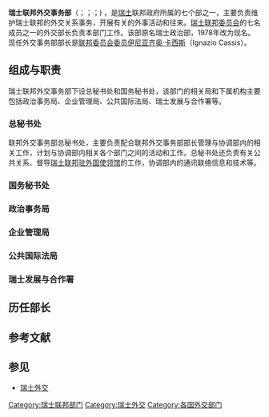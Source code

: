 {{Unreferenced |time=2008-10-12T00:19:38+00:00 }}
{{Infobox government agency
| agency_name    = 瑞士聯邦外交事務部
| nativename    = Eidgenössisches Departement für auswärtige Angelegenheiten{{de}}<br />Département fédéral des affaires étrangères{{fr}}<br />Dipartimento federale degli affari esteri{{it}}<br />Departament federal d’affars exteriurs{{rm}}
| logo           = [[File:Logo_der_Schweizerischen_Eidgenossenschaft.svg|300px]]<br>[[File:Bundeshaus_1128_(west_wing).jpg|200px]]
| logo_width     = 300 px
| logo_caption   = 位於[[聯邦宮_(伯恩)|聯邦宮]]西側的聯邦外交事務部
| image          = 
| image_size     = 300px
| image_caption  =
| seal           = 
| seal_width     = 
| seal_caption   = 
| formed         = {{Start date|1848}}
| jurisdiction   = {{le|瑞士聯邦政府|Federal administration of Switzerland}}
| headquarters   = {{CHE}}[[伯恩|伯恩]][[聯邦宮_(伯恩)|聯邦宮]]西側
| employees      = 
| budget         = 
| minister1_name = [[伊尼亚齐奥·卡西斯|伊尼亚齐奥·卡西斯]]
| minister1_pfo  = {{le|瑞士聯邦委員會委員列表|List of members of the Swiss Federal Council|瑞士聯邦委員會委員}}
| website        = {{URL|http://www.eda.admin.ch/}}
| footnotes      = 
}}
'''瑞士联邦外交事务部'''（{{lang-en|Federal Department of Foreign Affairs}}；{{lang-fr|Département fédéral des affaires étrangères}}；{{lang-de|Eidgenössisches Departement für auswärtige Angelegenheiten}}；{{lang-it|Dipartimento federale degli affari esteri}}) ，是[[瑞士|瑞士]]联邦政府所属的七个部之一，主要负责维护瑞士联邦的外交关系事务，开展有关的外事活动和往来。[[瑞士联邦委员会|瑞士联邦委员会]]的七名成员之一的外交部长负责本部门工作。该部原名瑞士政治部，1978年改为现名。现任外交事务部部长是[[瑞士联邦委员会委员|联邦委员会委员]][[伊尼亚齐奥·卡西斯|伊尼亚齐奥·卡西斯]]（Ignazio Cassis）。

== 组成与职责 ==
瑞士联邦外交事务部下设总秘书处和国务秘书处，该部门的相关局和下属机构主要包括政治事务局、企业管理局、公共国际法局、瑞士发展与合作署等。

=== 总秘书处 ===
联邦外交事务部总秘书处，主要负责配合联邦外交事务部部长管理与协调部内的相关工作，计划与协调部内相关各个部门之间的活动和工作。总秘书处还负责有关公共关系、督导[[瑞士外交使团|瑞士联邦驻外国使领馆]]的工作，协调部内的通讯联络信息和技术等。

=== 国务秘书处 ===

=== 政治事务局 ===

=== 企业管理局 ===

=== 公共国际法局 ===

=== 瑞士发展与合作署 ===

== 历任部长 ==

== 参考文献 ==
{{Reflist}}

== 参见 ==
* [[瑞士外交|瑞士外交]]

{{模板:瑞士聯邦政府部門}}

{{歐洲題目|外交部}}
{{Authority control}}
[[Category:瑞士联邦部门|Category:瑞士联邦部门]]
[[Category:瑞士外交|Category:瑞士外交]]
[[Category:各国外交部门|Category:各国外交部门]]